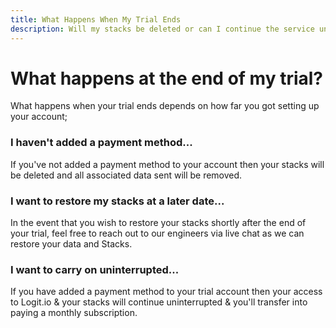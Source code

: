 ```yaml
---
title: What Happens When My Trial Ends
description: Will my stacks be deleted or can I continue the service uninterrupted?
---
```


# What happens at the end of my trial?

What happens when your trial ends depends on how 
far you got setting up your account;

### I haven't added a payment method...

If you've not added a payment method to your account then your stacks 
will be deleted and all associated data sent will be removed.

### I want to restore my stacks at a later date...

In the event that you wish to restore your stacks shortly after the end 
of your trial, feel free to reach out to our engineers via live chat as 
we can restore your data and Stacks.

### I want to carry on uninterrupted...

If you have added a payment method to your trial account then your access to 
Logit.io & your stacks will continue uninterrupted & you'll 
transfer into paying a monthly subscription.